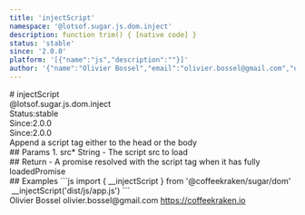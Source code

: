 ```yaml
---
title: 'injectScript'
namespace: '@lotsof.sugar.js.dom.inject'
description: function trim() { [native code] }
status: 'stable'
since: '2.0.0'
platform: '[{"name":"js","description":""}]'
author: '{"name":"Olivier Bossel","email":"olivier.bossel@gmail.com","url":"https://coffeekraken.io"}'
---
```

<div class="docmap-mdx">
# injectScript
<div class="_namespace">@lotsof.sugar.js.dom.inject</div>
<div class="_metas">
<div class="_status"><span class="_status-label">Status:</span><span class="_status-value -stable">stable</span></div>
<div class="_since"><span class="_since-label">Since:</span><span class="_since-value">2.0.0</span></div>
<div class="_since"><span class="_since-label">Since:</span><span class="_since-value">2.0.0</span></div>
</div>
<div class="_description">
Append a script tag either to the head or the body
</div>
<div class="_params">
## Params
1. <span class="_name">src<span class="_required">*</span></span><span class="_default"></span> <span class="_type">String</span>
   - The script src to load
</div>
<div class="_return">
## Return
- <span class="_description">A promise resolved with the script tag when it has fully loaded</span><span class="_default"></span><span class="_type">Promise</span>
</div>
<div class="_examples">
## Examples
```js
import { __injectScript } from '@coffeekraken/sugar/dom'
 __injectScript('dist/js/app.js')
```
</div>
<div class="_author">
<span class="_name">Olivier Bossel</span>
<span class="_email">olivier.bossel@gmail.com</span>
<a href="https://coffeekraken.io" target="_blank" class="_url">https://coffeekraken.io</a>
</div>
</div>